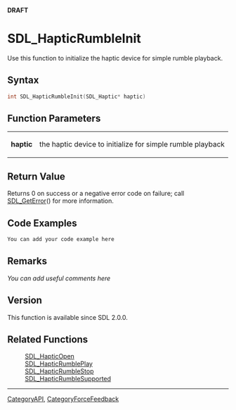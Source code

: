 <span color="red">'''DRAFT'''</span>

= SDL_HapticRumbleInit =
Use this function to initialize the <!-- a --> haptic device for simple rumble playback.


== Syntax ==
<syntaxhighlight lang='c++'>
int SDL_HapticRumbleInit(SDL_Haptic* haptic)
</syntaxhighlight>

== Function Parameters ==
{|
|'''haptic'''
|the haptic device to initialize for simple rumble playback
|}

== Return Value ==
Returns 0 on success or a negative error code on failure; call [[SDL_GetError]]() for more information.

== Code Examples ==
<syntaxhighlight lang='c++'>
You can add your code example here
</syntaxhighlight>

== Remarks ==
''You can add useful comments here''

== Version ==
This function is available since SDL 2.0.0.

== Related Functions ==
:[[SDL_HapticOpen]]
:[[SDL_HapticRumblePlay]]
:[[SDL_HapticRumbleStop]]
:[[SDL_HapticRumbleSupported]]

----
[[CategoryAPI]], [[CategoryForceFeedback]]
